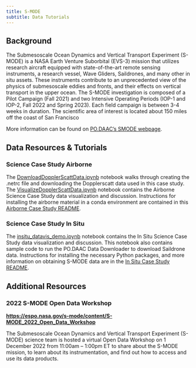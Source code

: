 ```yaml
---
title: S-MODE
subtitle: Data Tutorials 
---
```


## Background

The Submesoscale Ocean Dynamics and Vertical Transport Experiment (S-MODE) is a NASA Earth Venture Suborbital (EVS-3) mission that utilizes research aircraft equipped with state-of-the-art remote sensing instruments, a research vessel, Wave Gliders, Saildrones, and many other in situ assets. These instruments contribute to an unprecedented view of the physics of submesoscale eddies and fronts, and their effects on vertical transport in the upper ocean. The S-MODE investigation is composed of a Pilot Campaign (Fall 2021) and two Intensive Operating Periods (IOP-1 and IOP-2, Fall 2022 and Spring 2023). Each field campaign is between 3-4 weeks in duration. The scientific area of interest is located about 150 miles off the coast of San Francisco

More information can be found on [PO.DAAC's SMODE webpage](https://podaac.jpl.nasa.gov/S-MODE).

## Data Resources & Tutorials

### Science Case Study Airborne
The [DownloadDopplerScattData.ipynb](../external/DownloadDopplerScattData.ipynb) notebook walks through creating the .netrc file and downloading the Dopplerscatt data used in this case study. The [VisualizeDopplerScattData.ipynb](../external/VisualizeDopplerScattData.ipynb) notebook contains the Airborne Science Case Study data visualization and discussion. Instructions for installing the airborne material in a conda environment are contained in this [Airborne Case Study README](https://github.com/podaac/2022-SMODE-Open-Data-Workshop/blob/main/README-Airborne.md).

### Science Case Study In Situ
The [insitu_datavis_demo.ipynb](../external/insitu_datavis_demo.ipynb) notebook contains the In Situ Science Case Study data visualization and discussion. This notebook also contains sample code to run the PO.DAAC Data Downloader to download Saildrone data. Instructions for installing the necessary Python packages, and more information on obtaining S-MODE data are in the [In Situ Case Study README](https://github.com/podaac/2022-SMODE-Open-Data-Workshop/blob/main/README-InSitu.md).


## Additional Resources

### 2022 S-MODE Open Data Workshop

[**https://espo.nasa.gov/s-mode/content/S-MODE_2022_Open_Data_Workshop**](https://espo.nasa.gov/s-mode/content/S-MODE_2022_Open_Data_Workshop){.uri}

The Submesoscale Ocean Dynamics and Vertical Transport Experiment (S-MODE) science team is hosted a virtual Open Data Workshop on 1 December 2022 from 11:00am – 1:00pm ET to share about the S-MODE mission, to learn about its instrumentation, and find out how to access and use its data products.

